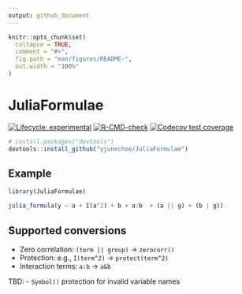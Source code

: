 ```yaml
---
output: github_document
---
```


<!-- README.md is generated from README.Rmd. Please edit that file -->

```r
knitr::opts_chunk$set(
  collapse = TRUE,
  comment = "#>",
  fig.path = "man/figures/README-",
  out.width = "100%"
)
```

# JuliaFormulae

<!-- badges: start -->
[![Lifecycle: experimental](https://img.shields.io/badge/lifecycle-experimental-orange.svg)](https://lifecycle.r-lib.org/articles/stages.html#experimental)
[![R-CMD-check](https://github.com/yjunechoe/JuliaFormulae/actions/workflows/R-CMD-check.yaml/badge.svg)](https://github.com/yjunechoe/JuliaFormulae/actions/workflows/R-CMD-check.yaml)
[![Codecov test coverage](https://codecov.io/gh/yjunechoe/JuliaFormulae/branch/main/graph/badge.svg)](https://app.codecov.io/gh/yjunechoe/JuliaFormulae?branch=main)
<!-- badges: end -->

``` r
# install.packages("devtools")
devtools::install_github("yjunechoe/JuliaFormulae")
```

## Example

```r
library(JuliaFormulae)
```

```r
julia_formula(y ~ a + I(a^2) + b + a:b  + (a || g) + (b | g))
```

## Supported conversions

- Zero correlation: `(term || group)` -> `zerocorr()`
- Protection: e.g., `I(term^2)` -> `protect(term^2)`
- Interaction terms: `a:b` -> `a&b`

TBD:
- `Symbol()` protection for invalid variable names
